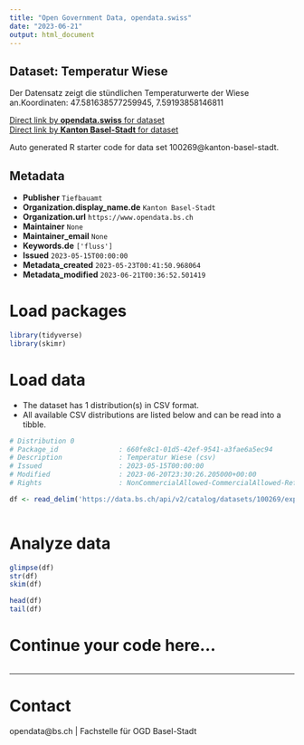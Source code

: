 ```yaml
---
title: "Open Government Data, opendata.swiss"
date: "2023-06-21"
output: html_document
---
```


## Dataset: Temperatur Wiese

Der Datensatz zeigt die stündlichen Temperaturwerte der Wiese an.Koordinaten: 47.581638577259945, 7.59193858146811

[Direct link by **opendata.swiss** for dataset](https://opendata.swiss/de/dataset/temperatur-wiese)<br>
[Direct link by **Kanton Basel-Stadt** for dataset](https://data.bs.ch/explore/dataset/100269/)

Auto generated R starter code for data set 100269@kanton-basel-stadt.

## Metadata

- **Publisher** `Tiefbauamt`
- **Organization.display_name.de** `Kanton Basel-Stadt`
- **Organization.url** `https://www.opendata.bs.ch`
- **Maintainer** `None`
- **Maintainer_email** `None`
- **Keywords.de** `['fluss']`
- **Issued** `2023-05-15T00:00:00`
- **Metadata_created** `2023-05-23T00:41:50.968064`
- **Metadata_modified** `2023-06-21T00:36:52.501419`


# Load packages

```r

library(tidyverse)
library(skimr)

```

# Load data

-   The dataset has 1 distribution(s) in CSV format.
-   All available CSV distributions are listed below and can be read into a tibble.

```r

# Distribution 0
# Package_id               : 660fe8c1-01d5-42ef-9541-a3fae6a5ec94
# Description              : Temperatur Wiese (csv)
# Issued                   : 2023-05-15T00:00:00
# Modified                 : 2023-06-20T23:30:26.205000+00:00
# Rights                   : NonCommercialAllowed-CommercialAllowed-ReferenceRequired

df <- read_delim('https://data.bs.ch/api/v2/catalog/datasets/100269/exports/csv')



```

# Analyze data

```r

glimpse(df)
str(df)
skim(df)

head(df)
tail(df)

```

# Continue your code here...

```r

```

------------------------------------------------------------------------

# Contact

opendata@bs.ch | Fachstelle für OGD Basel-Stadt

